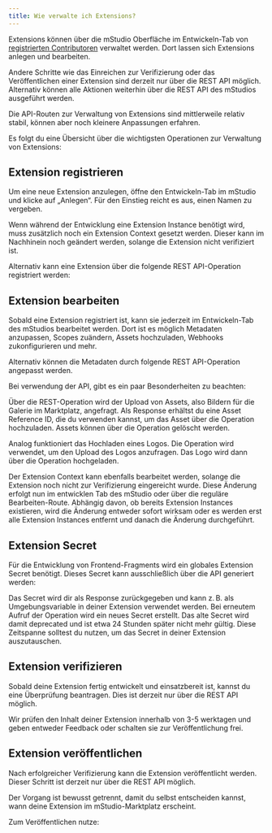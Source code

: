 ```yaml
---
title: Wie verwalte ich Extensions?
---
```



Extensions können über die mStudio Oberfläche im Entwickeln-Tab von [registrierten Contributoren](../become-contributor) verwaltet werden.
Dort lassen sich Extensions anlegen und bearbeiten.

Andere Schritte wie das Einreichen zur Verifizierung oder das Veröffentlichen einer Extension sind derzeit nur über die REST API möglich.
Alternativ können alle Aktionen weiterhin über die REST API des mStudios ausgeführt werden.

Die API-Routen zur Verwaltung von Extensions sind mittlerweile relativ stabil, können aber noch kleinere Anpassungen erfahren.

Es folgt du eine Übersicht über die wichtigsten Operationen zur Verwaltung von Extensions:

## Extension registrieren

Um eine neue Extension anzulegen, öffne den Entwickeln-Tab im mStudio und klicke auf „Anlegen“.
Für den Einstieg reicht es aus, einen Namen zu vergeben.

Wenn während der Entwicklung eine Extension Instance benötigt wird, muss zusätzlich noch ein Extension Context gesetzt werden.
Dieser kann im Nachhinein noch geändert werden, solange die Extension nicht verifiziert ist.

Alternativ kann eine Extension über die folgende REST API-Operation registriert werden:

<OperationLink operation="extension-register-extension" />

## Extension bearbeiten

Sobald eine Extension registriert ist, kann sie jederzeit im Entwickeln-Tab des mStudios bearbeitet werden.
Dort ist es möglich Metadaten anzupassen, Scopes zuändern, Assets hochzuladen, Webhooks zukonfigurieren und mehr.

Alternativ können die Metadaten durch folgende REST API-Operation angepasst werden.

<OperationLink operation="extension-patch-extension" />

Bei verwendung der API, gibt es ein paar Besonderheiten zu beachten:

Über die REST-Operation <OperationLink operation="extension-request-asset-upload" /> wird der Upload von Assets, also Bildern für die Galerie im Marktplatz, angefragt.
Als Response erhältst du eine Asset Reference ID, die du verwenden kannst, um das Asset über die Operation <OperationLink operation="file-create-file" /> hochzuladen.
Assets können über die Operation <OperationLink operation="extension-remove-asset" /> gelöscht werden.

Analog funktioniert das Hochladen eines Logos. Die Operation <OperationLink operation="extension-request-logo-upload" /> wird verwendet, um den Upload des Logos anzufragen.
Das Logo wird dann über die Operation <OperationLink operation="file-create-file" /> hochgeladen.

Der Extension Context kann ebenfalls bearbeitet werden, solange die Extension noch nicht zur Verifizierung eingereicht wurde.
Diese Änderung erfolgt nun im entwicklen Tab des mStudio oder über die reguläre Bearbeiten-Route.
Abhängig davon, ob bereits Extension Instances existieren, wird die Änderung entweder sofort wirksam oder es werden erst alle Extension Instances entfernt und danach die Änderung durchgeführt.

## Extension Secret

Für die Entwicklung von Frontend-Fragments wird ein globales Extension Secret benötigt.
Dieses Secret kann ausschließlich über die API generiert werden:

<OperationLink operation="extension-generate-extension-secret" />

Das Secret wird dir als Response zurückgegeben und kann z. B. als Umgebungsvariable in deiner Extension verwendet werden.
Bei erneutem Aufruf der Operation wird ein neues Secret erstellt.
Das alte Secret wird damit deprecated und ist etwa 24 Stunden später nicht mehr gültig.
Diese Zeitspanne solltest du nutzen, um das Secret in deiner Extension auszutauschen.

## Extension verifizieren

Sobald deine Extension fertig entwickelt und einsatzbereit ist, kannst du eine Überprüfung beantragen.
Dies ist derzeit nur über die REST API möglich.

<OperationLink operation="extension-request-extension-verification" />

Wir prüfen den Inhalt deiner Extension innerhalb von 3-5 werktagen und geben entweder Feedback oder schalten sie zur Veröffentlichung frei.

## Extension veröffentlichen

Nach erfolgreicher Verifizierung kann die Extension veröffentlicht werden.
Dieser Schritt ist derzeit nur über die REST API möglich.

Der Vorgang ist bewusst getrennt, damit du selbst entscheiden kannst, wann deine Extension im mStudio-Marktplatz erscheint.

Zum Veröffentlichen nutze:

<OperationLink operation="extension-set-extension-published-state" />
